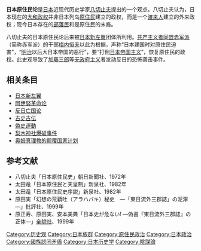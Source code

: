{{unreferenced|time=2015-06-05T06:42:09+00:00}}
{{japanese|japanese=日本原住民論|kana=にほんげんじゅうみんろん|romaji=Nihon Kenjūmin-ron}}
'''日本原住民论'''是[[日本|日本]]近现代历史学家[[八切止夫|八切止夫]]提出的一个观点。八切止夫认为，日本现在的[[大和王权|大和政权]]并非日本列岛[[原住民|原住民]]建立的政权，而是一个[[渡来人|渡来人]]建立的外来政权；现今日本存在的[[部落民|部落民]]和{{link-ja|山窝|サンカ (集団名)}}是原住民的末裔。

八切止夫的日本原住民论后来被[[日本新左翼|日本新左翼]]团体所利用。[[共产主义者同盟赤军派|共产主义者同盟赤军派]]（简称赤军派）的干部[[梅内恒夫|梅内恒夫]]以此为根据，声称“日本建国时对原住民迫害”，“[[明治|明治]]以后大日本帝国的恶行”，要“打倒[[日本帝国主义|日本帝国主义]]”，恢复原住民的政权。此史观导致了[[加藤三郎|加藤三郎]]等[[无政府主义|无政府主义]]者发动反日的恐怖袭击事件。

==相关条目==
*[[日本新左翼|日本新左翼]]
*[[阿伊努革命论|阿伊努革命论]]
*[[反日亡国论|反日亡国论]]
* [[古史古伝|古史古伝]]
* [[偽史運動|偽史運動]]
* [[梨木神社爆破事件|梨木神社爆破事件]]
*[[奥姆真理教的颠覆国家计划|奥姆真理教的颠覆国家计划]]

== 参考文献 ==
* 八切止夫「日本原住民史」朝日新聞社、1972年
* 太田竜「日本原住民と天皇制」新泉社、1982年
* 太田竜「日本原住民史序説」新泉社、1982年
*原田実「幻想の荒覇吐（アラハバキ）秘史　―「東日流外三郡誌」の泥濘―」批評社、1999年
*原正寿、原田実、安本美典「日本史が危ない! ―偽書『東日流外三郡誌』の正体―」[[全貌社|全貌社]]、1999年

[[Category:历史观|Category:历史观]]
[[Category:日本族群|Category:日本族群]]
[[Category:原住民政治|Category:原住民政治]]
[[Category:日本政治|Category:日本政治]]
[[Category:國族認同矛盾|Category:國族認同矛盾]]
[[Category:日本历史学|Category:日本历史学]]
[[Category:陰謀論|Category:陰謀論]]